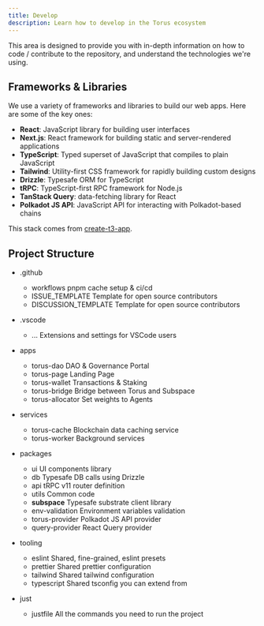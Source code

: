 ```yaml
---
title: Develop
description: Learn how to develop in the Torus ecosystem
---
```



This area is designed to provide you with in-depth information on how to code / contribute to the repository, and understand the technologies we're using.

## Frameworks & Libraries

We use a variety of frameworks and libraries to build our web apps. Here are some of the key ones:

- **React**: JavaScript library for building user interfaces
- **Next.js**: React framework for building static and server-rendered applications
- **TypeScript**: Typed superset of JavaScript that compiles to plain JavaScript
- **Tailwind**: Utility-first CSS framework for rapidly building custom designs
- **Drizzle**: Typesafe ORM for TypeScript
- **tRPC**: TypeScript-first RPC framework for Node.js
- **TanStack Query**: data-fetching library for React
- **Polkadot JS API**: JavaScript API for interacting with Polkadot-based chains

This stack comes from [create-t3-app](https://github.com/t3-oss/create-t3-app).

## Project Structure

<FileTree>

- .github

  - workflows pnpm cache setup & ci/cd
  - ISSUE_TEMPLATE Template for open source contributors
  - DISCUSSION_TEMPLATE Template for open source contributors

- .vscode

  - ... Extensions and settings for VSCode users

- apps

  - torus-dao DAO & Governance Portal
  - torus-page Landing Page
  - torus-wallet Transactions & Staking
  - torus-bridge Bridge between Torus and Subspace
  - torus-allocator Set weights to Agents

- services

  - torus-cache Blockchain data caching service
  - torus-worker Background services

- packages

  - ui UI components library
  - db Typesafe DB calls using Drizzle
  - api tRPC v11 router definition
  - utils Common code
  - **subspace** Typesafe substrate client library
  - env-validation Environment variables validation
  - torus-provider Polkadot JS API provider
  - query-provider React Query provider

- tooling

  - eslint Shared, fine-grained, eslint presets
  - prettier Shared prettier configuration
  - tailwind Shared tailwind configuration
  - typescript Shared tsconfig you can extend from

- just
  - justfile All the commands you need to run the project

</FileTree>
